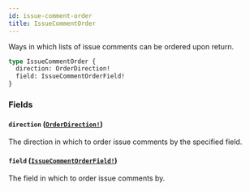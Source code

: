 ```yaml
---
id: issue-comment-order
title: IssueCommentOrder
---
```


Ways in which lists of issue comments can be ordered upon return.

```graphql
type IssueCommentOrder {
  direction: OrderDirection!
  field: IssueCommentOrderField!
}
```

### Fields

#### `direction` ([`OrderDirection!`](/docs/api/enums/order-direction))

The direction in which to order issue comments by the specified field.

#### `field` ([`IssueCommentOrderField!`](/docs/api/enums/issue-comment-order-field))

The field in which to order issue comments by.
